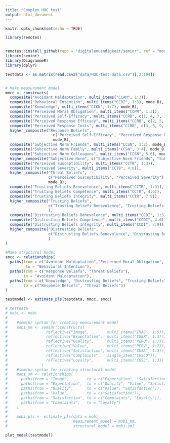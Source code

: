 ```yaml
---
title: "Complex HOC test"
output: html_document
---
```


```r
knitr::opts_chunk$set(echo = TRUE)

library(remotes)


remotes::install_github(repo = "digitalemuendigkeit/seminr", ref = "model-viz")
library(seminr)
library(DiagrammeR)
library(dplyr)
```


```r
testdata <- as.matrix(read.csv2("data/HOC-test-data.csv")[,2:104])


# Make measurement model
mmcc <- constructs(
  composite("Avoidant Maldaptation", multi_items("CCAM", 1:3)),
  composite("Behavioral Intention", multi_items("CCBI", 1:3), mode_B),
  composite("Knowledge", multi_items("CCKN", 1:7), mode_B),
  composite("Perceived Moral Obligation", multi_items("CCPM", 1:3)),
  composite("Perceived Self-Efficacy", multi_items("CCRB", c(1, 4, 7, 10))),
  composite("Perceived Response Efficacy", multi_items("CCRB", c(2, 5, 8, 11))),
  composite("Perceived Response Costs", multi_items("CCRB", c(3, 6, 9, 12))),
  higher_composite("Response Beliefs",
                     c("Perceived Self-Efficacy", "Perceived Response Efficacy", "Perceived Response Costs"),
                     mode_B),
  composite("Subjective Norm Friends", multi_items("CCSN", 1:2), mode_B),
  composite("Subjective Norm Family", multi_items("CCSN", 3:4), mode_B),
  composite("Subjective Norm Colleagues", multi_items("CCSN", 5:6), mode_B),
  higher_composite("Subjective Norm", c("Subjective Norm Friends", "Subjective Norm Family", "Subjective Norm Colleagues"), mode_B),
  composite("Perceived Susceptibility", multi_items("CCTB", 1:3)),
  composite("Perceived Severity", multi_items("CCTB", 4:6)),
  higher_composite("Threat Beliefs",
                   c("Perceived Susceptibility", "Perceived Severity"),
                   mode_B),
  composite("Trusting Beliefs Benevolence", multi_items("CCTR", 1:3)),
  composite("Trusting Beliefs Competence", multi_items("CCTR", 4:6)),
  composite("Trusting Beliefs Integrity", multi_items("CCTR", 7:9)),
  higher_composite("Trusting Beliefs",
                   c("Trusting Beliefs Benevolence", "Trusting Beliefs Competence", "Trusting Beliefs Integrity"),
                   ),
  composite("Distrusting Beliefs Benevolence", multi_items("CCDI", 1:3)),
  composite("Distrusting Beliefs Competence", multi_items("CCDI", 4:6)),
  composite("Distrusting Beliefs Integrity", multi_items("CCDI", 7:9)),
  higher_composite("Distrusting Beliefs",
                   c("Distrusting Beliefs Benevolence", "Distrusting Beliefs Competence", "Distrusting Beliefs Integrity"),
                   )
)

#Make structural model
smcc <- relationships(
  paths(from = c("Avoidant Maldaptation","Perceived Moral Obligation", "Response Beliefs", "Subjective Norm", "Threat Beliefs"),
         to = "Behavioral Intention"),
  paths(from = c("Response Beliefs", "Threat Beliefs"),
        to = "Avoidant Maldaptation"),
  paths(from = c("Knowledge", "Distrusting Beliefs", "Trusting Beliefs"),
        to = c("Response Beliefs", "Threat Beliefs"))
)

testmodel <- estimate_pls(testdata, mmcc, smcc)

# testdata
# mobi <- mobi
# 
#    #seminr syntax for creating measurement model
#    mobi_mm <- seminr::constructs(
#                 reflective("Image",        multi_items("IMAG", 1:5)),
#                 reflective("Expectation",  multi_items("CUEX", 1:3)),
#                 reflective("Quality",      multi_items("PERQ", 1:7)),
#                 reflective("Value",        multi_items("PERV", 1:2)),
#                 reflective("Satisfaction", multi_items("CUSA", 1:3)),
#                 reflective("Complaints",   single_item("CUSCO")),
#                 reflective("Loyalty",      multi_items("CUSL", 1:3))
#               )
#    #seminr syntax for creating structural model
#    mobi_sm <- relationships(
#      paths(from = "Image",        to = c("Expectation", "Satisfaction", "Loyalty")),
#      paths(from = "Expectation",  to = c("Quality", "Value", "Satisfaction")),
#      paths(from = "Quality",      to = c("Value", "Satisfaction")),
#      paths(from = "Value",        to = c("Satisfaction")),
#      paths(from = "Satisfaction", to = c("Complaints", "Loyalty")),
#      paths(from = "Complaints",   to = "Loyalty")
#    )
# 
#    mobi_pls <- estimate_pls(data = mobi,
#                             measurement_model = mobi_mm,
#                             structural_model = mobi_sm)


```

```r
  
plot_model(testmodel)
```


